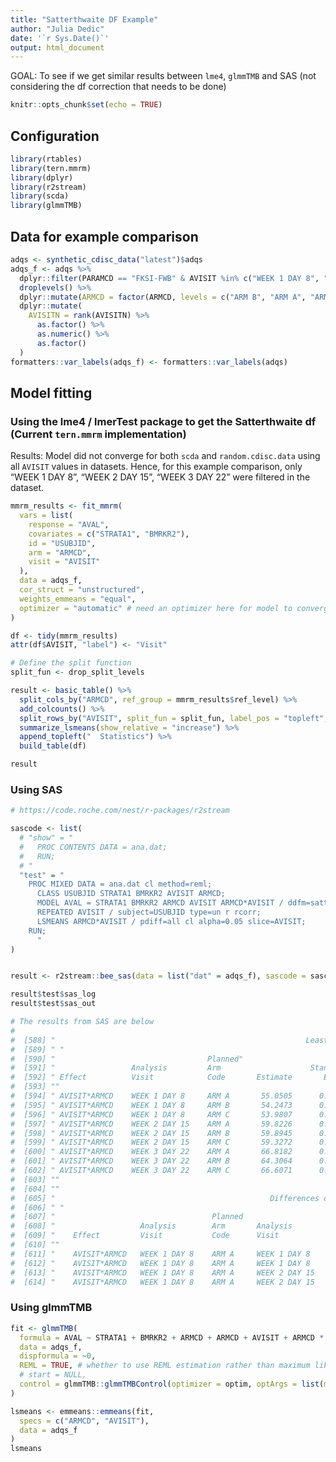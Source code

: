 ```yaml
---
title: "Satterthwaite DF Example"
author: "Julia Dedic"
date: '`r Sys.Date()`'
output: html_document
---
```


GOAL: To see if we get similar results between `lme4`, `glmmTMB` and SAS (not considering the df correction that needs to be done)

```r
knitr::opts_chunk$set(echo = TRUE)
```

## Configuration

```r
library(rtables)
library(tern.mmrm)
library(dplyr)
library(r2stream)
library(scda)
library(glmmTMB)
```

## Data for example comparison


```r
adqs <- synthetic_cdisc_data("latest")$adqs
adqs_f <- adqs %>%
  dplyr::filter(PARAMCD == "FKSI-FWB" & AVISIT %in% c("WEEK 1 DAY 8", "WEEK 2 DAY 15", "WEEK 3 DAY 22")) %>%
  droplevels() %>%
  dplyr::mutate(ARMCD = factor(ARMCD, levels = c("ARM B", "ARM A", "ARM C"))) %>%
  dplyr::mutate(
    AVISITN = rank(AVISITN) %>%
      as.factor() %>%
      as.numeric() %>%
      as.factor()
  )
formatters::var_labels(adqs_f) <- formatters::var_labels(adqs)
```


## Model fitting

### Using the lme4 / lmerTest package to get the Satterthwaite df (Current `tern.mmrm` implementation)

Results: Model did not converge for both `scda` and `random.cdisc.data` using all `AVISIT` values in datasets. Hence, for this example comparison, only "WEEK 1 DAY 8",  "WEEK 2 DAY 15", "WEEK 3 DAY 22" were filtered in the dataset.

```r
mmrm_results <- fit_mmrm(
  vars = list(
    response = "AVAL",
    covariates = c("STRATA1", "BMRKR2"),
    id = "USUBJID",
    arm = "ARMCD",
    visit = "AVISIT"
  ),
  data = adqs_f,
  cor_struct = "unstructured",
  weights_emmeans = "equal",
  optimizer = "automatic" # need an optimizer here for model to converge
)

df <- tidy(mmrm_results)
attr(df$AVISIT, "label") <- "Visit"

# Define the split function
split_fun <- drop_split_levels

result <- basic_table() %>%
  split_cols_by("ARMCD", ref_group = mmrm_results$ref_level) %>%
  add_colcounts() %>%
  split_rows_by("AVISIT", split_fun = split_fun, label_pos = "topleft", split_label = obj_label(df$AVISIT)) %>%
  summarize_lsmeans(show_relative = "increase") %>%
  append_topleft("  Statistics") %>%
  build_table(df)

result
```
### Using SAS

```r
# https://code.roche.com/nest/r-packages/r2stream

sascode <- list(
  # "show" = "
  #   PROC CONTENTS DATA = ana.dat;
  #   RUN;
  # "
  "test" = "
    PROC MIXED DATA = ana.dat cl method=reml;
      CLASS USUBJID STRATA1 BMRKR2 AVISIT ARMCD;
      MODEL AVAL = STRATA1 BMRKR2 ARMCD AVISIT ARMCD*AVISIT / ddfm=satterthwaite solution chisq;
      REPEATED AVISIT / subject=USUBJID type=un r rcorr;
      LSMEANS ARMCD*AVISIT / pdiff=all cl alpha=0.05 slice=AVISIT;
    RUN;
      "
)


result <- r2stream::bee_sas(data = list("dat" = adqs_f), sascode = sascode)
```

```r
result$test$sas_log
result$test$sas_out

# The results from SAS are below
#
#  [588] "                                                        Least Squares Means"
#  [589] " "
#  [590] "                                  Planned"
#  [591] "                 Analysis         Arm                    Standard"
#  [592] " Effect          Visit            Code       Estimate       Error      DF    t Value    Pr > |t|     Alpha       Lower       Upper"
#  [593] ""
#  [594] " AVISIT*ARMCD    WEEK 1 DAY 8     ARM A       55.0505      0.6896     393      79.83      <.0001      0.05     53.6948     56.4062"
#  [595] " AVISIT*ARMCD    WEEK 1 DAY 8     ARM B       54.2473      0.6904     394      78.57      <.0001      0.05     52.8899     55.6046"
#  [596] " AVISIT*ARMCD    WEEK 1 DAY 8     ARM C       53.9807      0.6942     392      77.76      <.0001      0.05     52.6158     55.3456"
#  [597] " AVISIT*ARMCD    WEEK 2 DAY 15    ARM A       59.8226      0.7622     391      78.49      <.0001      0.05     58.3241     61.3210"
#  [598] " AVISIT*ARMCD    WEEK 2 DAY 15    ARM B       59.8945      0.7629     392      78.50      <.0001      0.05     58.3945     61.3944"
#  [599] " AVISIT*ARMCD    WEEK 2 DAY 15    ARM C       59.3272      0.7674     390      77.31      <.0001      0.05     57.8184     60.8361"
#  [600] " AVISIT*ARMCD    WEEK 3 DAY 22    ARM A       66.8182      0.8741     393      76.44      <.0001      0.05     65.0996     68.5367"
#  [601] " AVISIT*ARMCD    WEEK 3 DAY 22    ARM B       64.3064      0.8748     394      73.51      <.0001      0.05     62.5865     66.0262"
#  [602] " AVISIT*ARMCD    WEEK 3 DAY 22    ARM C       66.6071      0.8803     392      75.66      <.0001      0.05     64.8764     68.3378"
#  [603] ""
#  [604] ""
#  [605] "                                                Differences of Least Squares Means"
#  [606] " "
#  [607] "                                   Planned                   Planned"
#  [608] "                   Analysis        Arm       Analysis        Arm                  Standard"
#  [609] "    Effect         Visit           Code      Visit           Code      Estimate      Error     DF   t Value   Pr > |t|    Alpha"
#  [610] ""
#  [611] "    AVISIT*ARMCD   WEEK 1 DAY 8    ARM A     WEEK 1 DAY 8    ARM B       0.8033     0.9770    395      0.82     0.4115     0.05"
#  [612] "    AVISIT*ARMCD   WEEK 1 DAY 8    ARM A     WEEK 1 DAY 8    ARM C       1.0698     0.9779    392      1.09     0.2746     0.05"
#  [613] "    AVISIT*ARMCD   WEEK 1 DAY 8    ARM A     WEEK 2 DAY 15   ARM A      -4.7720     1.0331    397     -4.62     <.0001     0.05"
#  [614] "    AVISIT*ARMCD   WEEK 1 DAY 8    ARM A     WEEK 2 DAY 15   ARM B      -4.8440     1.0296    781     -4.70     <.0001     0.05"
```




### Using glmmTMB

```r
fit <- glmmTMB(
  formula = AVAL ~ STRATA1 + BMRKR2 + ARMCD + ARMCD + AVISIT + ARMCD * AVISIT + us(0 + AVISIT | USUBJID),
  data = adqs_f,
  dispformula = ~0,
  REML = TRUE, # whether to use REML estimation rather than maximum likelihood.
  # start = NULL,
  control = glmmTMB::glmmTMBControl(optimizer = optim, optArgs = list(method = "L-BFGS-B"), parallel = 1)
)

lsmeans <- emmeans::emmeans(fit,
  specs = c("ARMCD", "AVISIT"),
  data = adqs_f
)
lsmeans
```
